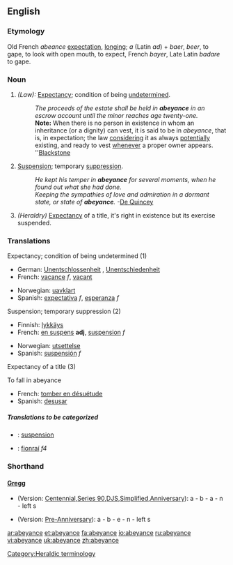 ==English==

===Etymology===
Old French ''abeance'' [[expectation]], [[longing]]; ''a'' (Latin ''ad'') + ''baer'', ''beer'', to gape, to look with open mouth, to expect, French ''bayer'', Late Latin ''badare'' to gape.

===Noun===
{{en-noun}}

# ''(Law):'' [[Expectancy]]; condition of being [[undetermined]].
#: ''The proceeds of the estate shall be held in '''abeyance''' in an escrow account until the minor reaches age twenty-one.''
#:'''Note:''' When there is no person in existence in whom an inheritance (or a dignity) can vest, it is said to be in ''abeyance'', that is, in expectation; the law [[considering]] it as always [[potentially]] existing, and ready to vest [[whenever]] a proper owner appears. ''[[Blackstone]]
# [[Suspension]]; temporary [[suppression]].
#: ''He kept his temper in '''abeyance''' for several moments, when he found out what she had done.''
#: ''Keeping the sympathies of love and admiration in a dormant state, or state of '''abeyance'''.''  -[[De Quincey]]
# ''(Heraldry)'' [[Expectancy]] of a title, it's right in existence but its exercise suspended.

===Translations===
;Expectancy; condition of being undetermined (1)
{{top}}
*German: [[Unentschlossenheit]] {{f}}, [[Unentschiedenheit]] {{f}}
*French: [[vacance]] ''f'', [[vacant]]
{{mid}}
*Norwegian: [[uavklart]]
*Spanish: [[expectativa]] ''f'', [[esperanza]] ''f''
{{bottom}}

;Suspension; temporary suppression (2)
{{top}}
*Finnish: [[lykkäys]]
*French: [[en suspens]] '''adj''', [[suspension]] ''f''
{{mid}}
*Norwegian: [[utsettelse]]
*Spanish: [[suspensión]] ''f''
{{bottom}}

;Expectancy of a title (3)
{{top}}
{{mid}}
{{bottom}}

;To fall in abeyance
{{top}}
*French: [[tomber en désuétude]]
*Spanish: [[desusar]]
{{bottom}}

=====Translations to be categorized=====
{{checktrans}}

*{{ttbc|Interlingua}}: [[suspension]]
*{{ttbc|Irish}}: [[fionraí]] ''f4''

===Shorthand===
====[http://en.wikipedia.org/wiki/Gregg_Shorthand Gregg]====
* (Version: [http://en.wikipedia.org/wiki/Gregg_Shorthand#Centennial_Gregg_Shorthand Centennial],[http://en.wikipedia.org/wiki/Gregg_Shorthand#Series_90_Gregg_Shorthand  Series 90],[http://en.wikipedia.org/wiki/Gregg_Shorthand#Diamond_Jubilee_Gregg_Shorthand  DJS],[http://en.wikipedia.org/wiki/Gregg_Shorthand#Simplified_Gregg_Shorthand Simplified],[http://en.wikipedia.org/wiki/Gregg_Shorthand#Anniversary_Gregg_Shorthand Anniversary]): a - b - a - n - left s

* (Version: [http://en.wikipedia.org/wiki/Gregg_Shorthand#Pre_Anniversary_Gregg_Shorthand Pre-Anniversary]): a - b - e - n - left s

[[Category:Heraldic terminology]]

[[ar:abeyance]]
[[et:abeyance]]
[[fa:abeyance]]
[[io:abeyance]]
[[ru:abeyance]]
[[vi:abeyance]]
[[uk:abeyance]]
[[zh:abeyance]]